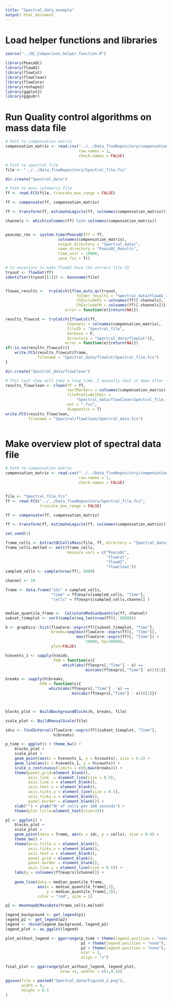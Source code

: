 ```yaml
---
title: "Spectral_data_example"
output: html_document
---
```



# Load helper functions and libraries
```r
source("../QC_Comparison_helper_function.R")

library(PeacoQC)
library(flowAI)
library(flowCut)
library(flowClean)
library(flowCore)
library(reshape2)
library(ggplot2)
library(ggpubr)

```


# Run Quality control algorithms on mass data file

```r

# Path to compensation matrix
compensation_matrix <- read.csv("../../Data_flowRepository/compensation_matrix_spectral_data.csv",
                                row.names = 1,
                                check.names = FALSE)

# Path to spectral file
file <- "../../Data_flowRepository/Spectral_file.fcs"

dir.create("Spectral_data")

# Path to mass cytometry file
ff <- read.FCS(file, truncate_max_range = FALSE)

ff <- compensate(ff, compensation_matrix)

ff <- transform(ff, estimateLogicle(ff, colnames(compensation_matrix)))

channels <- which(colnames(ff) %in% colnames(compensation_matrix))


peacoqc_res <- system.time(PeacoQC(ff = ff, 
                       colnames(compensation_matrix), 
                       output_directory = "Spectral_data/",
                       name_directory = "PeacoQC_Results",
                       time_unit = 10000,
                       save_fcs = T))

# Is necessary to make flowAI have the correct file ID
tryout <- flowSet(ff)
identifier(tryout[[1]]) <- basename(file)


flowai_results <-  tryCatch({flow_auto_qc(tryout,
                               folder_results = "Spectral_data/FlowAI_res",
                               ChExcludeFS = colnames(ff)[-channels],
                               ChExcludeFM = colnames(ff)[-channels])},
                          error = function(e){return(NA)})

results_flowcut <- tryCatch({flowCut(ff,
                           Channels = colnames(compensation_matrix),
                           FileID = "Spectral_file",
                           Verbose = F,
                           Directory = "Spectral_data/flowCut")},
                          error = function(e){return(NA)})
if(!is.na(results_flowcut)){
    write.FCS(results_flowcut$frame,
              filename = "Spectral_data/flowCut/Spectral_file.fcs")
}

dir.create("Spectral_data/flowClean")

# This last step will take a long time. I manually shut it down after two hours.
results_flowclean <- clean(fF = ff,
                           vectMarkers = colnames(compensation_matrix),
                           filePrefixWithDir =
                               "Spectral_data/flowClean/Spectral_file.fcs",
                           ext = ".fcs",
                           diagnostic = T)
write.FCS(results_flowclean,
          filename = "Spectral/flowClean/Spectral_data.fcs")



```

# Make overview plot of spectral data file

```r
    
# Path to compensation matrix
compensation_matrix <- read.csv("../../Data_flowRepository/compensation_matrix_spectral_data.csv",
                                row.names = 1,
                                check.names = FALSE)


file <- "Spectral_file.fcs"
ff <- read.FCS("../../Data_flowRepository/Spectral_file.fcs", 
               truncate_max_range = FALSE) 

ff <- compensate(ff, compensation_matrix)

ff <- transform(ff, estimateLogicle(ff, colnames(compensation_matrix)))

set.seed(1)

frame_cells <- ExtractQCCellsMass(file, ff, directory = "Spectral_data")
frame_cells.melted <- melt(frame_cells,
                           measure.vars = c("PeacoQC",
                                            "flowCut",
                                            "flowAI",
                                            "flowClean"))
sampled_cells <- sample(nrow(ff), 5000)

channel <- 10

frame <- data.frame("idc" = sampled_cells,
                    "time" = ff@exprs[sampled_cells, "Time"],
                    "cells" = ff@exprs[sampled_cells,channel] )


median_quantile_frame <-  CalculateMedianQuantile(ff, channel)
subset_timeplot <- sort(sample(seq_len(nrow(ff)), 50000))

h <- graphics::hist(flowCore::exprs(ff)[subset_timeplot, "Time"],
                    breaks=seq(min(flowCore::exprs(ff)[, "Time"]),
                               max(flowCore::exprs(ff)[, "Time"]) +
                                   10000, by=10000),
                    plot=FALSE)

h$events_1 <- sapply(h$mids, 
                     FUN = function(x){
                         which(abs(ff@exprs[,"Time"] - x) == 
                                   min(abs(ff@exprs[,"Time"]- x)))[1]})

breaks <- sapply(h$breaks, 
               FUN = function(x){
                   which(abs(ff@exprs[,"Time"] - x) ==
                             min(abs(ff@exprs[,"Time"] - x)))[1]})



blocks_plot <- BuildBackgroundBlocks(h, breaks, file)

scale_plot <- BuildManualScale(file)

idcs <- findInterval(flowCore::exprs(ff)[subset_timeplot, "Time"], 
                     h$breaks)

p_time <- ggplot() + theme_bw() +
    blocks_plot + 
    scale_plot +
    geom_point(aes(x = h$events_1, y = h$counts), size = 0.2) +
    geom_line(aes(x = h$events_1, y = h$counts)) +
    scale_x_continuous(limits = c(0,max(breaks))) +
    theme(panel.grid=element_blank(),
          axis.line  = element_line(size = 0.5),
          axis.line.x = element_blank(),
          axis.text.x = element_blank(),
          axis.ticks.y = element_line(size = 0.5),
          axis.ticks.x = element_blank(),
          panel.border = element_blank()) +
    xlab("") + ylab("Nr of cells per 100 seconds") +
    theme(plot.title=element_text(size=10))

p1 <- ggplot() +
    blocks_plot +
    scale_plot +
    geom_point(data = frame, aes(x = idc, y = cells), size = 0.4) +
    theme_bw() +
    theme(axis.title.x = element_blank(),
          axis.ticks.x = element_blank(),
          axis.text.x = element_blank(),
          panel.grid = element_blank(),
          panel.border = element_blank(),
          axis.line.y = element_line(size = 0.5)) +
    labs(y = colnames(ff@exprs)[channel]) + 
    
    geom_line(data = median_quantile_frame,
              aes(x = median_quantile_frame[,1], 
                  y = median_quantile_frame[,2]),
              color = "red", size = 1)

p2 <- HeatmapQCMassData(frame_cells.melted)

legend_background <- get_legend(p1)
legend_p2 <- get_legend(p2)
legend <- rbind(legend_background, legend_p2)
legend_plot <- as_ggplot(legend)

plot_without_legend <- ggarrange(p_time + theme(legend.position = "none"), 
                                 p1 + theme(legend.position = "none"), 
                                 p2 + theme(legend.position = "none"), 
                                 ncol = 1, 
                                 align = "v")

final_plot <- ggarrange(plot_without_legend, legend_plot, 
                        nrow =1, widths = c(1,0.5))

ggsave(file = paste0("Spectral_data/Figure5_2.png"), 
       width = 8,
       height = 6.5
)



```




